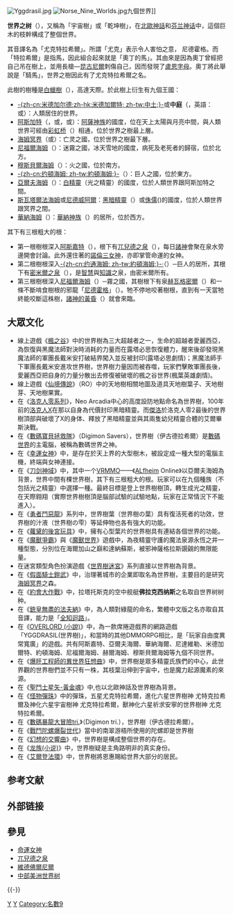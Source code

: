 {{unreferenced|time=2015-03-19T02:03:47+00:00}}
[[File:Yggdrasil.jpg|thumb]]
[[File:Norse_Nine_Worlds.jpg|thumb]]九個世界]]

'''世界之树'''（{{lang-non|'''Yggdrasill'''}}），又稱為「宇宙樹」或「乾坤樹」，在[[北歐神話|北歐神話]]和[[芬兰神话|芬兰神话]]中，這個巨木的枝幹構成了整個世界。

其音譯名為「尤克特拉希爾」。所謂「尤克」表示令人害怕之意， 尼德霍格。而「特拉希爾」是指馬，因此組合起來就是「奧丁的馬」。其由來是因為奧丁曾經把自己吊在樹上，並用長槍—[[昆古尼爾|昆古尼爾]]刺傷自己，因而發現了[[盧恩字母|盧恩字母]]。奧丁將此舉說是「騎馬」，世界之樹因此有了尤克特拉希爾之名。

此樹的樹種是[[梣屬|白蠟樹]]（{{lang|en|Fraxinus}}），高達天際。於此樹上衍生有九個王國：

*[[人类世界_(北欧神话)|-{zh-cn:米德加尔德;zh-hk:米德加爾特; zh-tw:中土;}-]]或'''中庭'''（{{lang-non|'''Miðgarðr'''}}，英語：{{lang-en|Midgard}}或{{lang|en|Mannheim}}）：人類居住的世界。
*[[阿斯加特|阿斯加特]]（{{lang-non|'''Ásgarðr'''}}，{{lang-en|Asgard}}或{{lang|en|Godheim}}，或{{lang|en|Valhalla}}）：[[阿薩神族|阿薩神族]]的國度，位在天上太陽與月亮中間，與人類世界可經由[[彩虹橋_(北歐神話)|彩虹桥]]（{{lang|en|Bifröst}}）相通，位於世界之樹最上層。
*[[海姆冥界|海姆冥界]]（{{lang|en|Nibelheim}}或{{lang|en|Helheim}}）：亡灵之國，位於世界之樹最下層。
*[[尼福爾海姆|尼福爾海姆]]（{{lang|en|Niflheim}}）：迷霧之國，冰天雪地的國度，病死及老死者的歸宿，位於北方。
*[[穆斯貝爾海姆|穆斯貝爾海姆]]（{{lang|en|Muspellheim}}）：火之國，位於南方。
*[[約頓海姆|-{zh-cn:约頓海姆; zh-tw:約頓海姆;}-]]（{{lang|en|Jötunheim}}）：巨人之國，位於東方。
*[[亞爾夫海姆|亞爾夫海姆]]（{{lang|en|Álfheim}}）：[[白精靈|白精靈]]（光之精靈）的國度，位於人類世界跟阿斯加特之間。
*[[斯瓦塔爾法海姆|斯瓦塔爾法海姆]]或[[尼德威阿爾|尼德威阿爾]]：[[黑暗精靈|黑暗精靈]]（{{lang|en|svartálfar}}）或[[侏儒_(北歐神話)|侏儒]]({{lang|en|dwarf}})的國度，位於人類世界跟冥界之間。
*[[華納海姆|華納海姆]]（{{lang|en|Vanaheim}}）：[[華納神族|華納神族]]（{{lang|en|Vanir}}）的居所，位於西方。

其下有三根粗大的根：

*第一根樹根深入[[阿斯嘉特|阿斯嘉特]]（{{lang|en|Asgard}}），根下有[[兀兒德之泉|兀兒德之泉]]（{{lang|en|Well of Urd}}），每日[[阿薩神族|諸神]]會聚在泉水旁邊開會討論。此外還住著的[[諾倫三女神|諾倫三女神]]，亦即掌管命運的女神。
*第二根樹根深入[[約頓海姆|-{zh-cn:约通海姆; zh-tw:約頓海姆;}-·]]（{{lang|en|Jötunheim}}）─巨人的居所，其根下有[[密米爾之泉|密米爾之泉]]（{{lang|en|Mimir}}），是[[智慧|智慧]]與[[知識|知識]]之泉，由密米爾所有。
*第三根樹根深入[[尼福爾海姆|尼福爾海姆]]（{{lang|en|Niflheim}}）─霧之國，其樹根下有泉[[赫瓦格密爾|赫瓦格密爾]]（{{lang|en|Hvergelmir}}）和一條不斷啃食樹根的邪龍「[[尼德霍格|尼德霍格]]」（{{lang|en|Nidhogg}}）。牠不停地咬著樹根，直到有一天當牠終能咬斷這株樹，[[諸神的黃昏|諸神的黃昏]]（{{lang|en|Ragnarok}}）就會來臨。

== 大眾文化 ==
* 線上遊戲《[[楓之谷|楓之谷]]》中的世界樹為三大超越者之一，生命的超越者愛麗西亞，為恢復與黑魔法師對決時消耗的力量而在露塔必思恢復體力，醒來後卻發現黑魔法師的軍團長戴米安打破結界闖入並反被封印(露塔必思劇情)；黑魔法師手下軍團長戴米安進攻世界樹，世界樹力量因而被吞噬，玩家們擊敗軍團長後，愛麗西亞把自身的力量分散出去修復被破壞的楓之谷世界(楓葉英雄劇情)。
* 線上遊戲《[[仙境傳說|仙境傳說]]》（RO）中的天地樹相關地圖及道具天地樹葉子、天地樹芽、天地樹果實。
* 在《[[洛克人零系列|洛克人零系列]]》，Neo Arcadia中心的高度設防地點命名為世界樹，100年前的[[洛克人X|洛克人X]]在那以自身為代價封印黑暗精靈。而[[傑洛|傑洛]]於洛克人零2最後的世界樹頂部與破壞了X的身体、釋放了黑暗精靈並與其兩隻幼兒精靈合體的艾爾畢斯決戰。
* 在《[[數碼寶貝拯救隊|數碼寶貝拯救隊]]》（Digimon Savers），世界樹（伊古德拉希爾）是[[數碼世界|數碼世界]]的主電腦，被稱為數碼世界之神。
*在《[[幸運女神|幸運女神]]》中，是存在於天上界的大型樹木，被設定成一種大型的電腦主機，終端與女神連接。
* 在《[[刀剑神域|刀剑神域]]》中，其中一个[[虛擬現實|VR]][[大型多人線上遊戲|MMO]]——《[[亞爾夫海姆|ALfheim]] Online》以亞爾夫海姆為背景，世界中間有棵世界樹，其下有三根粗大的根。玩家可以在九個種族（不包括光之精靈）中選擇一種。最終目標是登上世界樹樹頂，轉生成光之精靈，在天際翱翔（實際世界樹樹頂是腦部試驗的試驗地點，玩家在正常情況下不能進入）。
* 在《[[勇者鬥惡龍|勇者鬥惡龍]]》系列中，世界樹葉（世界樹の葉）具有復活死者的功效，世界樹的汁液（世界樹の雫）等延伸物也各有強大的功能。
* 在《[[蘿黛的後宮玩具|蘿黛的後宮玩具]]》中，擁有心型葉片的世界樹具有連結各個世界的功能。
* 在《[[魔獸爭霸|魔獸爭霸]]》與《[[魔獸世界|魔獸世界]]》遊戲中，為夜精靈守護的魔法泉源永恆之井一種型態，分別位在海爾加山之巔和達納蘇斯，被邪神薩格拉斯覬覦的無限能量。
* 在迷宮類型角色扮演遊戲《[[世界樹迷宮|世界樹迷宮]]》系列直接以世界樹為背景。
* 在《[[假面騎士鎧武|假面騎士鎧武]]》中，治理著城市的企業即取名為世界樹，主要目的是研究[[海姆冥界|海姆冥界]]之森。
* 在《[[約會大作戰|約會大作戰]]》中，拉塔托斯克的空中舰艇'''佛拉克西纳斯'''之名取自世界树树种。
* 在《[[銃皇無盡的法夫納|銃皇無盡的法夫納]]》中，為人類對綠龍的命名，繁體中文版之名亦取自其音譯，能力是「[[阿卡西记录|全知迴路]]」。
* 在《[[OVERLORD_(小說)|OVERLORD (小說)]]》中，為一款席捲遊戲界的網路遊戲「YGGDRASIL(世界樹)」，和當時的其他DMMORPG相比，是「玩家自由度異常寬廣」的遊戲。共有阿斯嘉特、亞爾夫海爾、華納海爾、尼達維勒、米德加爾特、約頓海姆、尼福爾海姆、赫爾海姆、穆斯貝爾海姆等九個不同世界。
* 在《[[爆肝工程師的異世界狂想曲|爆肝工程師的異世界狂想曲]]》中，世界樹是眾多精靈氏族們的中心，此世界觀的世界樹們並不只有一株，其枝葉沿伸到宇宙中，也是魔力起源魔素的來源。
* 在《[[聖鬥士星矢-黃金魂|聖鬥士星矢-黃金魂]]》中,也以北歐神話及世界樹為背景。
* 在《[[怪物彈珠|怪物彈珠]]》中的彈珠，五星尤克特拉希爾，進化六星世界樹神 尤特克拉希爾及神化六星宇宙樹神 尤克特拉希爾，獸神化六星祈求安寧的世界樹神 尤克特拉希爾。
* 在《[[數碼暴龍大冒險tri.|數碼暴龍大冒險tri.]]》（Digimon tri.），世界樹（伊古德拉希爾）。
* 在《[[戰鬥陀螺爆裂世代|戰鬥陀螺爆裂世代]]》當中的南翠游梧所使用的陀螺即是世界樹
* 在《[[幻想的交響曲|幻想的交響曲]]》中，世界樹是構成整個世界的存在。
* 在《[[龙族(小说)|龙族(小说)]]》中，世界樹疑是主角路明非的真实身份。
* 在《[[艾爾登法環|艾爾登法環]]》中，世界樹將恩惠賜給世界大部分的居民。

==参考文献==
{{Reflist}}

==外部链接==
{{Commons category|Yggdrasil}}

==參見==
*[[諾倫三女神|命運女神]]
*[[兀兒德之泉|兀兒德之泉]]
*[[維德佛爾尼爾|維德佛爾尼爾]]
*[[中部美洲世界树|中部美洲世界树]]

{{-}}
{{北歐神話}}

{{Authority control}}
[[Category:神話傳說中的樹|Y]]
[[Category:北歐神話地理|Y]]
[[Category:名數9|Category:名數9]]